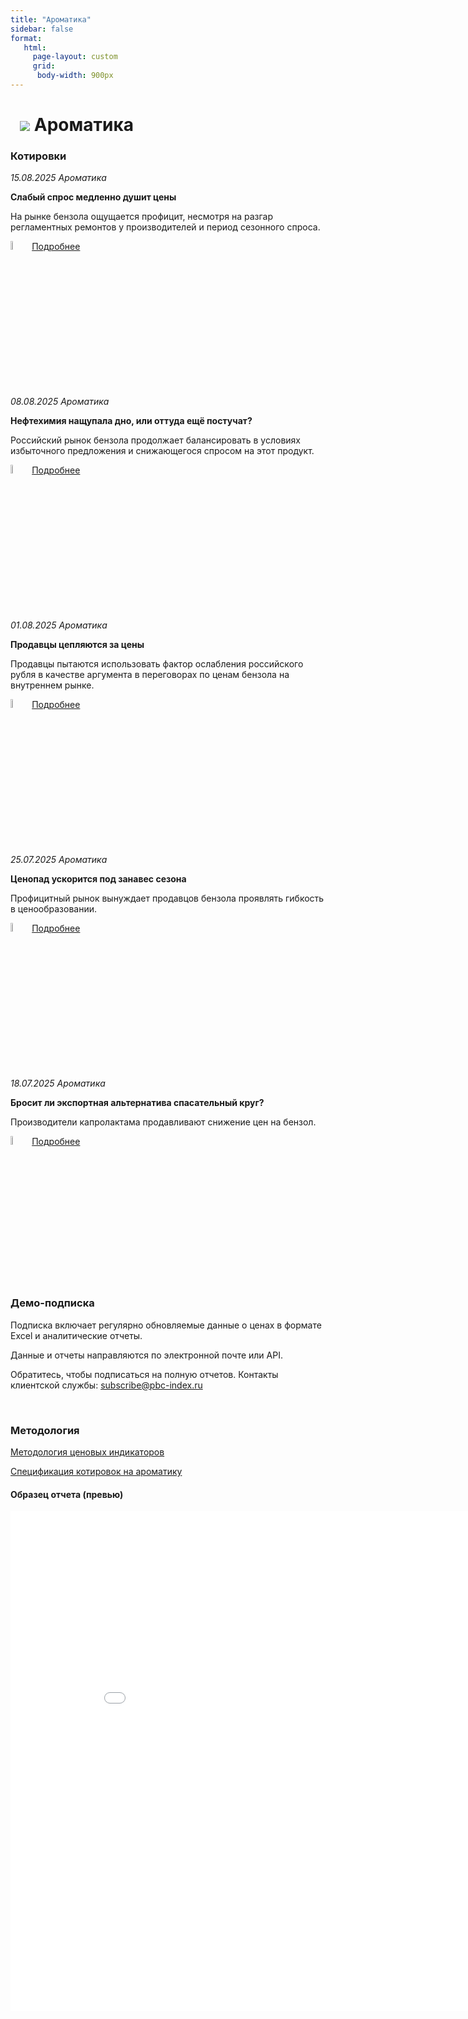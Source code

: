 ```yaml
---
title: "Ароматика"
sidebar: false
format:
   html: 
     page-layout: custom
     grid:
      body-width: 900px
---
```


# ![](../images/icon-chemicals.svg) Ароматика {.my-custom-class style="margin-left:3%;"}

:::: {.grid style="margin-left:0%"}
::: {.g-col-12 .g-col-sm-12 .g-col-xs-12 .g-col-xl-12 .g-col-md-12 .g-col-lg-12}
### Котировки

*15.08.2025 Ароматика*

**Слабый спрос медленно душит цены**

На рынке бензола ощущается профицит, несмотря на разгар регламентных ремонтов у производителей и период сезонного спроса.

![](../images/icon-locker.svg){width="6%"} [Подробнее](../demo-subscription.qmd)

*08.08.2025 Ароматика*

**Нефтехимия нащупала дно, или оттуда ещё постучат?**

Российский рынок бензола продолжает балансировать в условиях избыточного предложения и снижающегося спросом на этот продукт.

![](../images/icon-locker.svg){width="6%"} [Подробнее](../demo-subscription.qmd)

*01.08.2025 Ароматика*

**Продавцы цепляются за цены**

Продавцы пытаются использовать фактор ослабления российского рубля в качестве аргумента в переговорах по ценам бензола на внутреннем рынке.

![](../images/icon-locker.svg){width="6%"} [Подробнее](../demo-subscription.qmd)

*25.07.2025 Ароматика*

**Ценопад ускорится под занавес сезона**

Профицитный рынок вынуждает продавцов бензола проявлять гибкость в ценообразовании.

![](../images/icon-locker.svg){width="6%"} [Подробнее](../demo-subscription.qmd)

*18.07.2025 Ароматика*

**Бросит ли экспортная альтернатива спасательный круг?**

Производители капролактама продавливают снижение цен на бензол.

![](../images/icon-locker.svg){width="6%"} [Подробнее](../demo-subscription.qmd)


### Демо-подписка

Подписка включает регулярно обновляемые данные о ценах в формате Excel и аналитические отчеты.

Данные и отчеты направляются по электронной почте или API.

Обратитесь, чтобы подписаться на полную отчетов. Контакты клиентской службы: [subscribe\@pbc-index.ru](mailto:subscribe@pbc-index.ru)

</br>

### Методология

[Методология ценовых индикаторов](../methodology/methodology-benchmark-pbc.qmd)

[Спецификация котировок на ароматику](../methodology/specs-aromatics.qmd)

#### Образец отчета (превью)

<embed src="../reports/2025-04-25 ЦЦИ Ароматика.pdf" width="900px" height="800px" />
:::
::::
